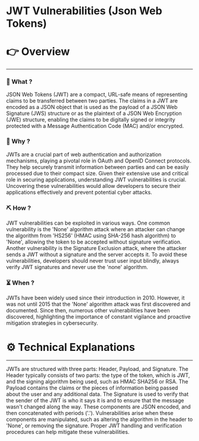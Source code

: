 # JWT Vulnerabilities (Json Web Tokens)


# 👉 Overview

---

### 👀 What ?

JSON Web Tokens (JWT) are a compact, URL-safe means of representing claims to be transferred between two parties. The claims in a JWT are encoded as a JSON object that is used as the payload of a JSON Web Signature (JWS) structure or as the plaintext of a JSON Web Encryption (JWE) structure, enabling the claims to be digitally signed or integrity protected with a Message Authentication Code (MAC) and/or encrypted.


### 🧐 Why ?

JWTs are a crucial part of web authentication and authorization mechanisms, playing a pivotal role in OAuth and OpenID Connect protocols. They help securely transmit information between parties and can be easily processed due to their compact size. Given their extensive use and critical role in securing applications, understanding JWT vulnerabilities is crucial. Uncovering these vulnerabilities would allow developers to secure their applications effectively and prevent potential cyber attacks.


### ⛏️ How ?

JWT vulnerabilities can be exploited in various ways. One common vulnerability is the 'None' algorithm attack where an attacker can change the algorithm from 'HS256' (HMAC using SHA-256 hash algorithm) to 'None', allowing the token to be accepted without signature verification. Another vulnerability is the Signature Exclusion attack, where the attacker sends a JWT without a signature and the server accepts it. To avoid these vulnerabilities, developers should never trust user input blindly, always verify JWT signatures and never use the 'none' algorithm.


### ⏳ When ?

JWTs have been widely used since their introduction in 2010. However, it was not until 2015 that the 'None' algorithm attack was first discovered and documented. Since then, numerous other vulnerabilities have been discovered, highlighting the importance of constant vigilance and proactive mitigation strategies in cybersecurity.


# ⚙️ Technical Explanations

---

JWTs are structured with three parts: Header, Payload, and Signature. The Header typically consists of two parts: the type of the token, which is JWT, and the signing algorithm being used, such as HMAC SHA256 or RSA. The Payload contains the claims or the pieces of information being passed about the user and any additional data. The Signature is used to verify that the sender of the JWT is who it says it is and to ensure that the message wasn't changed along the way. These components are JSON encoded, and then concatenated with periods ('.'). Vulnerabilities arise when these components are manipulated, such as altering the algorithm in the header to 'None', or removing the signature. Proper JWT handling and verification procedures can help mitigate these vulnerabilities.
